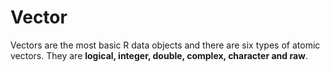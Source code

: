 

# Vector
Vectors are the most basic R data objects and there are six types of atomic vectors. They are **logical, integer, double, complex, character and raw**.

